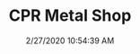 ---
width: 1333
height: 2000
title: CPR Metal Shop
description: Cars awaiting restoration in the metal shop at CPR.
date: 2/27/2020 10:54:39 AM
cameraMake: Sony
cameraModel: ILCE-7M3
lens: ZEISS Batis 2/40 CF
settingsfStop: f/2
settingsISO: ISO 100
settingsShutter: 1/640
settingsFocalLength: 40 mm
---